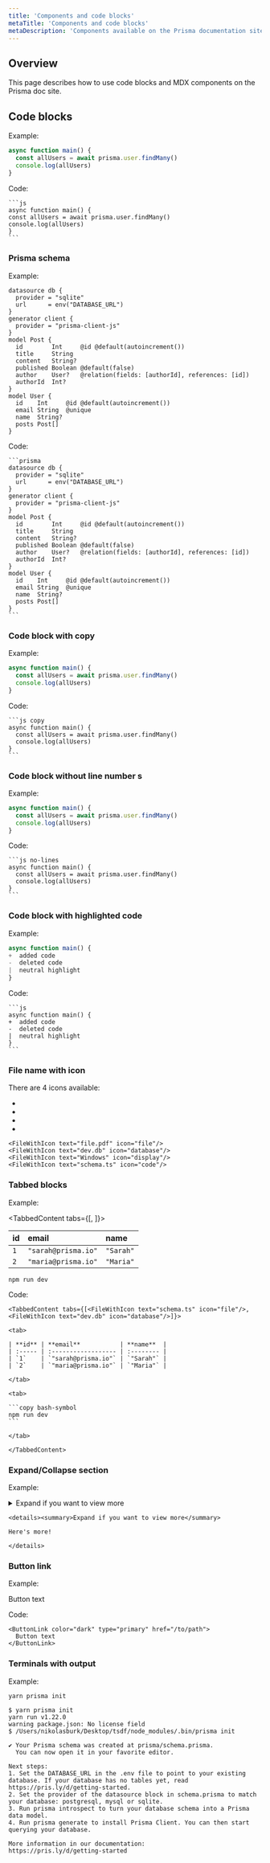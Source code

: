 ```yaml
---	
title: 'Components and code blocks'	
metaTitle: 'Components and code blocks'	
metaDescription: 'Components available on the Prisma documentation site.'
---	
```


## Overview	

This page describes how to use code blocks and MDX components on the Prisma doc site.

## Code blocks	

Example:

```js	
async function main() {	
  const allUsers = await prisma.user.findMany()	
  console.log(allUsers)	
}	
```

Code:

```` no-lines
```js	
async function main() {	
const allUsers = await prisma.user.findMany()	
console.log(allUsers)	
}	
```
````

### Prisma schema

Example: 

```prisma	
datasource db {	
  provider = "sqlite"	
  url      = env("DATABASE_URL")	
}	
generator client {	
  provider = "prisma-client-js"	
}	
model Post {	
  id        Int     @id @default(autoincrement())	
  title     String	
  content   String?	
  published Boolean @default(false)	
  author    User?   @relation(fields: [authorId], references: [id])	
  authorId  Int?	
}	
model User {	
  id    Int     @id @default(autoincrement())	
  email String  @unique	
  name  String?	
  posts Post[]	
}	
```

Code:

```` no-lines
```prisma	
datasource db {	
  provider = "sqlite"	
  url      = env("DATABASE_URL")	
}	
generator client {	
  provider = "prisma-client-js"	
}	
model Post {	
  id        Int     @id @default(autoincrement())	
  title     String	
  content   String?	
  published Boolean @default(false)	
  author    User?   @relation(fields: [authorId], references: [id])	
  authorId  Int?	
}	
model User {	
  id    Int     @id @default(autoincrement())	
  email String  @unique	
  name  String?	
  posts Post[]	
}	
```	
````

### Code block with copy	

Example: 

```js copy	
async function main() {	
  const allUsers = await prisma.user.findMany()	
  console.log(allUsers)	
}	
```	

Code:

```` no-lines
```js copy	
async function main() {	
  const allUsers = await prisma.user.findMany()	
  console.log(allUsers)	
}	
```	
````

### Code block without line number	s

Example:

```js no-lines
async function main() {	
  const allUsers = await prisma.user.findMany()	
  console.log(allUsers)	
}	
```	

Code:

````
```js no-lines
async function main() {	
  const allUsers = await prisma.user.findMany()	
  console.log(allUsers)	
}	
```	
````

### Code block with highlighted code	

Example:

```js
async function main() {	
+  added code	
-  deleted code	
|  neutral highlight	
}	
```	

Code:

```` no-lines
```js
async function main() {	
+  added code	
-  deleted code	
|  neutral highlight	
}	
```	
````

### File name with icon	

There are 4 icons available: 

* <FileWithIcon text="file.pdf" icon="file"/>	
* <FileWithIcon text="dev.db" icon="database"/>	
* <FileWithIcon text="Windows" icon="display"/>	
* <FileWithIcon text="schema.ts" icon="code"/>	

``` no-lines
<FileWithIcon text="file.pdf" icon="file"/>	
<FileWithIcon text="dev.db" icon="database"/>	
<FileWithIcon text="Windows" icon="display"/>	
<FileWithIcon text="schema.ts" icon="code"/>	
```

### Tabbed blocks	

Example:

<TabbedContent tabs={[<FileWithIcon text="schema.ts" icon="file"/>, <FileWithIcon text="dev.db" icon="database"/>]}>	

<tab>	

| **id** | **email**           | **name**  |	
| :----- | :------------------ | :-------- |	
| `1`    | `"sarah@prisma.io"` | `"Sarah"` |	
| `2`    | `"maria@prisma.io"` | `"Maria"` |	

</tab>	

<tab>	

```copy bash-symbol	
npm run dev	
```	

</tab>	

</TabbedContent>

Code:

```` no-lines
<TabbedContent tabs={[<FileWithIcon text="schema.ts" icon="file"/>, <FileWithIcon text="dev.db" icon="database"/>]}>	

<tab>	

| **id** | **email**           | **name**  |	
| :----- | :------------------ | :-------- |	
| `1`    | `"sarah@prisma.io"` | `"Sarah"` |	
| `2`    | `"maria@prisma.io"` | `"Maria"` |	

</tab>	

<tab>	

```copy bash-symbol	
npm run dev	
```	

</tab>	

</TabbedContent>
````

### Expand/Collapse section	

Example:

<details><summary>Expand if you want to view more</summary>	

Here's more!

</details>	

``` no-lines
<details><summary>Expand if you want to view more</summary>	

Here's more!

</details>	
```

### Button link	

Example:

<ButtonLink color="dark" type="primary" href="/to/path">	
  Button text	
</ButtonLink>

Code:

```
<ButtonLink color="dark" type="primary" href="/to/path">	
  Button text	
</ButtonLink>
```

### Terminals with output

Example:

<CodeWithResult>

<Cmd>

```
yarn prisma init
```

</Cmd>

<CmdResult>

```
$ yarn prisma init
yarn run v1.22.0
warning package.json: No license field
$ /Users/nikolasburk/Desktop/tsdf/node_modules/.bin/prisma init

✔ Your Prisma schema was created at prisma/schema.prisma.
  You can now open it in your favorite editor.

Next steps:
1. Set the DATABASE_URL in the .env file to point to your existing database. If your database has no tables yet, read https://pris.ly/d/getting-started.
2. Set the provider of the datasource block in schema.prisma to match your database: postgresql, mysql or sqlite.
3. Run prisma introspect to turn your database schema into a Prisma data model.
4. Run prisma generate to install Prisma Client. You can then start querying your database.

More information in our documentation:
https://pris.ly/d/getting-started
```


</CmdResult>

</CodeWithResult>
